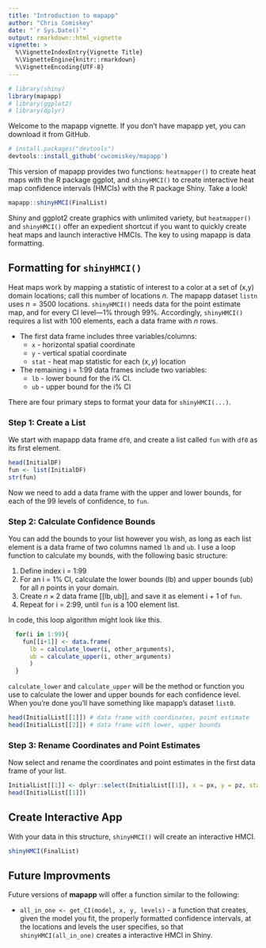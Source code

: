 ```yaml
---
title: "Introduction to mapapp"
author: "Chris Comiskey"
date: "`r Sys.Date()`"
output: rmarkdown::html_vignette
vignette: >
  %\VignetteIndexEntry{Vignette Title}
  %\VignetteEngine{knitr::rmarkdown}
  %\VignetteEncoding{UTF-8}
---
```


```r
# library(shiny)
library(mapapp)
# library(ggplot2)
# library(dplyr)
```

Welcome to the mapapp vignette. If you don't have mapapp yet, you can download it from GitHub.

```r
# install.packages("devtools")
devtools::install_github('cwcomiskey/mapapp')
```

This version of mapapp provides two functions: `heatmapper()` to create heat maps with the R package ggplot, and `shinyHMCI()` to create interactive heat map confidence intervals (HMCIs) with the R package Shiny. Take a look!

```r
mapapp::shinyHMCI(FinalList)
```

Shiny and ggplot2 create graphics with unlimited variety, but `heatmapper()` and `shinyHMCI()` offer an expedient shortcut if you want to quickly create heat maps and launch interactive HMCIs. The key to using mapapp is data formatting. 

## Formatting for `shinyHMCI()`

Heat maps work by mapping a statistic of interest to a color at a set of (x,y) domain locations; call this number of locations $n$. The mapapp dataset `listn` uses $n = 3500$ locations. `shinyHMCI()` needs data for the point estimate map, and for every CI level---1\% through 99\%. Accordingly, `shinyHMCI()` requires a list with 100 elements, each a data frame with $n$ rows. 

* The first data frame includes three variables/columns:
    + `x` - horizontal spatial coordinate
    + `y` - vertical spatial coordinate
    + `stat` - heat map statistic for each $(x,y)$ location
* The remaining i = 1:99 data frames include two variables: 
    + `lb` - lower bound for the i$\%$ CI.
    + `ub` - upper bound for the i$\%$ CI

There are four primary steps to format your data for `shinyHMCI(...)`.

### Step 1: Create a List

We start with mapapp data frame `df0`, and create a list called `fun` with `df0` as its first element.

```r
head(InitialDF)
fun <- list(InitialDF)
str(fun)
```

Now we need to add a data frame with the upper and lower bounds, for each of the 99 levels of confidence, to `fun`. 

### Step 2: Calculate Confidence Bounds

You can add the bounds to your list however you wish, as long as each list element is a data frame of two columns named `lb` and `ub`. I use a loop function to calculate my bounds, with the following basic structure:

1. Define index i = 1:99
2. For an i = 1\% CI, calculate the lower bounds (lb) and upper bounds (ub) for all $n$ points in your domain. 
3. Create $n \times 2$ data frame $[[\text{lb}, \text{ub}]]$, and save it as element i + 1 of `fun`. 
4. Repeat for i = 2:99, until `fun` is a 100 element list.

In code, this loop algorithm might look like this.

```r
  for(i in 1:99){
    fun[[i+1]] <- data.frame(
      lb = calculate_lower(i, other_arguments), 
      ub = calculate_upper(i, other_arguments)
      )
  }
```

`calculate_lower` and `calculate_upper` will be the method or function you use to calculate the lower and upper bounds for each confidence level. When you're done you'll have something like mapapp's dataset `list0`. 

```r
head(InitialList[[1]]) # data frame with coordinates, point estimate
head(InitialList[[2]]) # data frame with lower, upper bounds
```

### Step 3: Rename Coordinates and Point Estimates

Now select and rename the coordinates and point estimates in the first data frame of your list.

```r
InitialList[[1]] <- dplyr::select(InitialList[[1]], x = px, y = pz, stat = phat)
head(InitialList[[1]]) 
```

## Create Interactive App

With your data in this structure, `shinyHMCI()` will create an interactive HMCI.

```r
shinyHMCI(FinalList)
```

## Future Improvments

Future versions of **mapapp** will offer a function similar to the following:

* `all_in_one <- get_CI(model, x, y, levels)` - a function that creates, given the model you fit, the properly formatted confidence intervals, at the locations and levels the user specifies, so that `shinyHMCI(all_in_one)` creates a interactive HMCI in Shiny.
